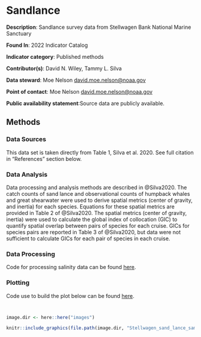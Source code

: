 # Sandlance

**Description**: Sandlance survey data from Stellwagen Bank National Marine Sanctuary

**Found In**: 2022 Indicator Catalog

**Indicator category**: Published methods

**Contributor(s)**: David N. Wiley, Tammy L. Silva
  
**Data steward**: Moe Nelson <david.moe.nelson@noaa.gov>
  
**Point of contact**: Moe Nelson <david.moe.nelson@noaa.gov>

**Public availability statement**:Source data are publicly available.

## Methods
### Data Sources

This data set is taken directly from Table 1, Silva et al. 2020.  See full citation in "References" section below.

### Data Analysis

Data processing and analysis methods are described in @Silva2020.  The catch counts of sand lance and observational counts of humpback whales and great shearwater were used to derive spatial metrics (center of gravity, and inertia) for each species.  Equations for these spatial metrics are provided in Table 2 of @Silva2020. The spatial metrics (center of gravity,  inertia) were used to calculate the global index of collocation (GIC) to quantify spatial overlap between pairs of species for each cruise.  GICs for species pairs are reported in Table 3 of @Silva2020, but data were not sufficient to calculate GICs for each pair of species in each cruise.



### Data Processing

Code for processing salinity data can be found [here](https://github.com/NOAA-EDAB/ecodata/blob/master/data-raw/get_sandlance.R).

### Plotting

Code use to build the plot below can be found [here](https://github.com/NOAA-EDAB/ecodata/blob/master/chunk-scripts/macrofauna_NE.Rmd-sandlance-colocation.R).

```r

```

```r

```


```r

image.dir <- here::here("images")

knitr::include_graphics(file.path(image.dir, "Stellwagen_sand_lance_sampling_map_1.jpg"))
```
